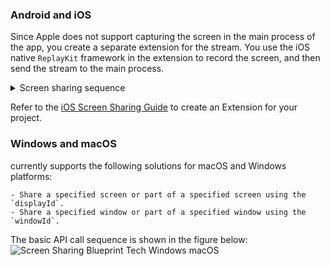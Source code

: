 <PlatformWrapper platform = "blueprint">

### Android and iOS 

Since Apple does not support capturing the screen in the main process of the app, you create a separate extension for the <Vg k="SCR_SHR" /> stream. You use the iOS native `ReplayKit` framework in the extension to record the screen, and then send the <Vg k="SCR_SHR" /> stream to the main process.

<details>
<summary>Screen sharing sequence</summary>

![Screen Sharing Blueprint Tech Android iOS](/images/rtc-sdk/screen-sharing-flutter-unity-rn-blueprint.svg)
</details>

Refer to the [iOS Screen Sharing Guide](https://github.com/AgoraIO-Extensions/Agora-Unreal-RTC-SDK/blob/main/Agora-Unreal-SDK-CPP-Example/IOS%20ScreenShare%20Guide.md) to create an Extension for your <Vpl k="NAME" /> project.

### Windows and macOS

<Vg k="COMPANY" /> currently supports the following <Vg k="SCR_SHR" /> solutions for macOS and Windows platforms:

    - Share a specified screen or part of a specified screen using the `displayId`.
    - Share a specified window or part of a specified window using the `windowId`.

The basic API call sequence is shown in the figure below:
![Screen Sharing Blueprint Tech Windows macOS](/images/rtc-sdk/screen-sharing-blueprint-windows-macos-tech.png)

</PlatformWrapper>
